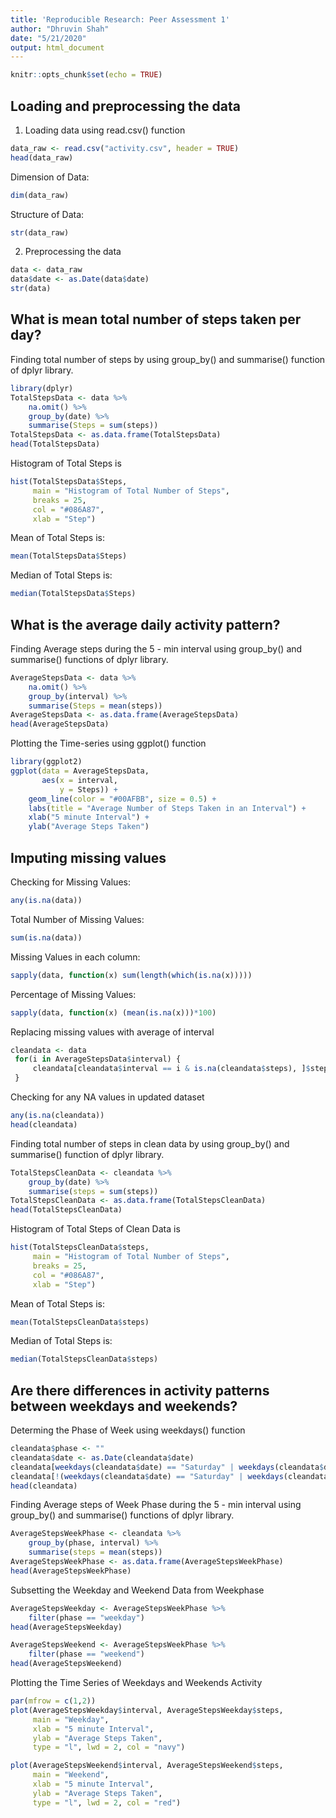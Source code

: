```yaml
---
title: 'Reproducible Research: Peer Assessment 1'
author: "Dhruvin Shah"
date: "5/21/2020"
output: html_document
---
```


```r
knitr::opts_chunk$set(echo = TRUE)
```

## Loading and preprocessing the data
1. Loading data using read.csv() function

```r
data_raw <- read.csv("activity.csv", header = TRUE)
head(data_raw)
```

Dimension of Data:
```r
dim(data_raw)
```

Structure of Data:
```r
str(data_raw)
```

2. Preprocessing the data

```r
data <- data_raw
data$date <- as.Date(data$date)
str(data)
```


## What is mean total number of steps taken per day?

Finding total number of steps by using group_by() and summarise() function of dplyr library.
```r
library(dplyr)
TotalStepsData <- data %>%
    na.omit() %>%
    group_by(date) %>%
    summarise(Steps = sum(steps))
TotalStepsData <- as.data.frame(TotalStepsData)
head(TotalStepsData)
```

Histogram of Total Steps is
```r
hist(TotalStepsData$Steps, 
     main = "Histogram of Total Number of Steps",
     breaks = 25,
     col = "#086A87",
     xlab = "Step")
```

Mean of Total Steps is:
```r
mean(TotalStepsData$Steps)
```

Median of Total Steps is:
```r
median(TotalStepsData$Steps)
```

## What is the average daily activity pattern?

Finding Average steps during the 5 - min interval using group_by() and summarise() functions of dplyr library.
```r
AverageStepsData <- data %>%
    na.omit() %>%
    group_by(interval) %>%
    summarise(Steps = mean(steps))
AverageStepsData <- as.data.frame(AverageStepsData)
head(AverageStepsData)
```

Plotting the Time-series using ggplot() function
```r
library(ggplot2)
ggplot(data = AverageStepsData, 
       aes(x = interval,
           y = Steps)) +
    geom_line(color = "#00AFBB", size = 0.5) +
    labs(title = "Average Number of Steps Taken in an Interval") + 
    xlab("5 minute Interval") +
    ylab("Average Steps Taken")
```


## Imputing missing values

Checking for Missing Values:
```r
any(is.na(data))
```

Total Number of Missing Values:
```r
sum(is.na(data))
```

Missing Values in each column:
```r
sapply(data, function(x) sum(length(which(is.na(x)))))
```

Percentage of Missing Values:
```r
sapply(data, function(x) (mean(is.na(x)))*100)
```

Replacing missing values with average of interval
```r
cleandata <- data
 for(i in AverageStepsData$interval) {
     cleandata[cleandata$interval == i & is.na(cleandata$steps), ]$steps <- AverageStepsData$Steps[AverageStepsData$interval == i]
 }
```

Checking for any NA values in updated dataset
```r
any(is.na(cleandata))
head(cleandata)
```

Finding total number of steps in clean data by using group_by() and summarise() function of dplyr library.
```r
TotalStepsCleanData <- cleandata %>%
    group_by(date) %>%
    summarise(steps = sum(steps))
TotalStepsCleanData <- as.data.frame(TotalStepsCleanData)
head(TotalStepsCleanData)
```

Histogram of Total Steps of Clean Data is
```r
hist(TotalStepsCleanData$steps, 
     main = "Histogram of Total Number of Steps",
     breaks = 25,
     col = "#086A87",
     xlab = "Step")
```

Mean of Total Steps is:
```r
mean(TotalStepsCleanData$steps)
```

Median of Total Steps is:
```r
median(TotalStepsCleanData$steps)
```

## Are there differences in activity patterns between weekdays and weekends?

Determing the Phase of Week using weekdays() function
```r
cleandata$phase <- ""
cleandata$date <- as.Date(cleandata$date)
cleandata[weekdays(cleandata$date) == "Saturday" | weekdays(cleandata$date) == "Saturday",]$phase <- "weekend"
cleandata[!(weekdays(cleandata$date) == "Saturday" | weekdays(cleandata$date) == "Saturday"),]$phase <- "weekday"
head(cleandata)
```

Finding Average steps of Week Phase during the 5 - min interval using group_by() and summarise() functions of dplyr library.
```r
AverageStepsWeekPhase <- cleandata %>%
    group_by(phase, interval) %>%
    summarise(steps = mean(steps))
AverageStepsWeekPhase <- as.data.frame(AverageStepsWeekPhase)
head(AverageStepsWeekPhase)
```

Subsetting the Weekday and Weekend Data from Weekphase
```r
AverageStepsWeekday <- AverageStepsWeekPhase %>%
    filter(phase == "weekday")
head(AverageStepsWeekday)
```

```r
AverageStepsWeekend <- AverageStepsWeekPhase %>%
    filter(phase == "weekend")
head(AverageStepsWeekend)
```

Plotting the Time Series of Weekdays and Weekends Activity
```r
par(mfrow = c(1,2))
plot(AverageStepsWeekday$interval, AverageStepsWeekday$steps,
     main = "Weekday",
     xlab = "5 minute Interval",
     ylab = "Average Steps Taken",
     type = "l", lwd = 2, col = "navy")

plot(AverageStepsWeekend$interval, AverageStepsWeekend$steps,
     main = "Weekend",
     xlab = "5 minute Interval",
     ylab = "Average Steps Taken",
     type = "l", lwd = 2, col = "red")
```

```r

```
